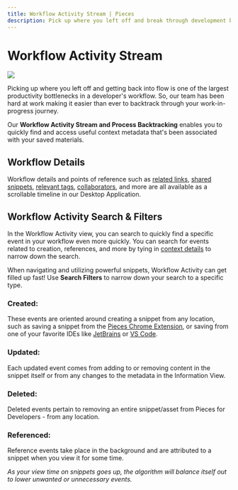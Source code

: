 ```yaml
---
title: Workflow Activity Stream | Pieces
description: Pick up where you left off and break through development bottlenecks faster with Workflow Activity Stream.
---
```


<link rel="canonical" href="https://docs.pieces.app/features/workflow-activity" />

# Workflow Activity Stream

<Image zoom src="https://storage.googleapis.com/pieces_static_resources/pfd_wiki/WORKFLOW_ACTIVITY.gif" />

Picking up where you left off and getting back into flow is one of the largest productivity bottlenecks in a developer's workflow. So, our team has been hard at work making it easier than ever to backtrack through your work-in-progress journey.

Our **Workflow Activity Stream and Process Backtracking** enables you to quickly find and access useful context metadata that's been associated with your saved materials.

## Workflow Details
Workflow details and points of reference such as <a target="_blank" href="/features/auto-enrichment">related links</a>, <a target="_blank" href="/features/one-click-snippet-sharing">shared snippets</a>, <a target="_blank" href="/features/auto-enrichement#tags">relevant tags</a>, <a target="_blank" href="/features/auto-enrichment#related-people">collaborators</a>, and more are all available as a scrollable timeline in our Desktop Application.

## Workflow Activity Search & Filters
In the Workflow Activity view, you can search to quickly find a specific event in your workflow even more quickly. You can search for events related to creation, references, and more by tying in <a target="_blank" href="{{ links.internal.context_awareness_engine.origin_details }}">context details</a> to narrow down the search.

When navigating and utilizing powerful snippets, Workflow Activity can get filled up fast! Use **Search Filters** to narrow down your search to a specific type.

### Created:
These events are oriented around creating a snippet from any location, such as saving a snippet from the <a target="_blank" href="{{ links.extensions.chrome }}">Pieces Chrome Extension</a>, or saving from one of your favorite IDEs like <a target="_blank" href="{{ links.extensions.jetbrains }}">JetBrains</a> or <a target="_blank" href="{{ links.extensions.vscode }}">VS Code</a>.

### Updated:
Each updated event comes from adding to or removing content in the snippet itself or from any changes to the metadata in the Information View.

### Deleted:
Deleted events pertain to removing an entire snippet/asset from Pieces for Developers - from any location.

### Referenced:
Reference events take place in the background and are attributed to a snippet when you view it for some time.

_As your view time on snippets goes up, the algorithm will balance itself out to lower unwanted or unnecessary events._


